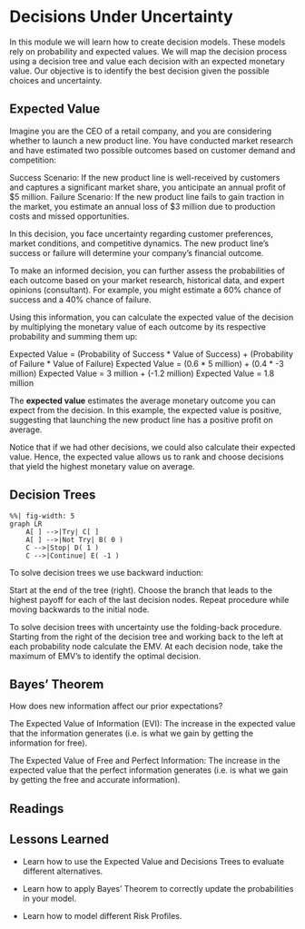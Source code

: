 # Decisions Under Uncertainty

In this module we will learn how to create decision models. These models rely on probability and expected values. We will map the decision process using a decision tree and value each decision with an expected monetary value. Our objective is to identify the best decision given the possible choices and uncertainty.

## Expected Value

Imagine you are the CEO of a retail company, and you are considering whether to launch a new product line. You have conducted market research and have estimated two possible outcomes based on customer demand and competition:

Success Scenario: If the new product line is well-received by customers and captures a significant market share, you anticipate an annual profit of $5 million.
Failure Scenario: If the new product line fails to gain traction in the market, you estimate an annual loss of $3 million due to production costs and missed opportunities.

In this decision, you face uncertainty regarding customer preferences, market conditions, and competitive dynamics. The new product line's success or failure will determine your company's financial outcome.

To make an informed decision, you can further assess the probabilities of each outcome based on your market research, historical data, and expert opinions (consultant). For example, you might estimate a 60% chance of success and a 40% chance of failure.

Using this information, you can calculate the expected value of the decision by multiplying the monetary value of each outcome by its respective probability and summing them up:

Expected Value = (Probability of Success * Value of Success) + (Probability of Failure * Value of Failure)
Expected Value = (0.6 * 5 million) + (0.4 * -3 million)
Expected Value = 3 million + (-1.2 million)
Expected Value = 1.8 million

The **expected value** estimates the average monetary outcome you can expect from the decision. In this example, the expected value is positive, suggesting that launching the new product line has a positive profit on average.

Notice that if we had other decisions, we could also calculate their expected value. Hence, the expected value allows us to rank and choose decisions that yield the highest monetary value on average.

## Decision Trees

```mermaid
%%| fig-width: 5
graph LR
    A[ ] -->|Try| C[ ]
    A[ ] -->|Not Try| B( 0 )
    C -->|Stop| D( 1 )
    C -->|Continue| E( -1 )
```



To solve decision trees we use backward induction:

Start at the end of the tree (right). Choose the branch that leads to the highest payoff for each of the last decision nodes. Repeat procedure while moving backwards to the initial node.

To solve decision trees with uncertainty use the folding-back procedure. Starting from the right of the decision tree and working back to the left at each probability node calculate the EMV. At each decision node, take the maximum of EMV's to identify the optimal decision.

## Bayes' Theorem

How does new information affect our prior expectations?

The Expected Value of Information (EVI): The increase in the expected value that the information generates (i.e. is what we gain by getting the information for free).

The Expected Value of Free and Perfect Information: The increase in the expected value that the perfect information generates (i.e. is what we gain by getting the free and accurate information).

## Readings

## Lessons Learned

-   Learn how to use the Expected Value and Decisions Trees to evaluate different alternatives.

-   Learn how to apply Bayes' Theorem to correctly update the probabilities in your model.

-   Learn how to model different Risk Profiles.
